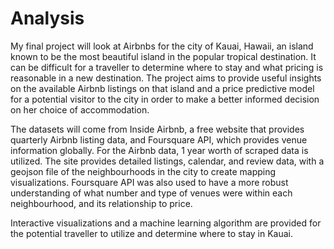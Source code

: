 # Analysis

My final project will look at Airbnbs for the city of Kauai, Hawaii, an island known to be the most beautiful island in the popular tropical destination. It can be difficult for a traveller to determine where to stay and what pricing is reasonable in a new destination. The project aims to provide useful insights on the available Airbnb listings on that island and a price predictive model for a potential visitor to the city in order to make a better informed decision on her choice of accommodation.

The datasets will come from Inside Airbnb, a free website that provides quarterly Airbnb listing data, and Foursquare API, which provides venue information globally. For the Airbnb data, 1 year worth of scraped data is utilized. The site provides detailed listings, calendar, and review data, with a geojson file of the neighbourhoods in the city to create mapping visualizations. Foursquare API was also used to have a more robust understanding of what number and type of venues were within each neighbourhood, and its relationship to price.

Interactive visualizations and a machine learning algorithm are provided for the potential traveller to utilize and determine where to stay in Kauai.
